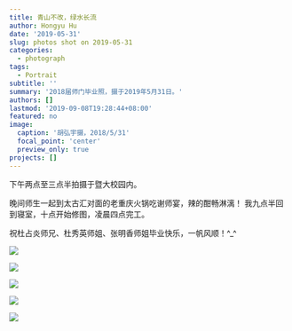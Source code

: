 ```yaml
---
title: 青山不改，绿水长流
author: Hongyu Hu
date: '2019-05-31'
slug: photos shot on 2019-05-31
categories:
  - photograph
tags: 
  - Portrait
subtitle: ''
summary: '2018届师门毕业照，摄于2019年5月31日。'
authors: []
lastmod: '2019-09-08T19:28:44+08:00'
featured: no
image:
  caption: '胡弘宇摄，2018/5/31'
  focal_point: 'center'
  preview_only: true
projects: []
---
```


下午两点至三点半拍摄于暨大校园内。

晚间师生一起到太古汇对面的老重庆火锅吃谢师宴，辣的酣畅淋漓！
我九点半回到寝室，十点开始修图，凌晨四点完工。

祝杜占炎师兄、杜秀英师姐、张明香师姐毕业快乐，一帆风顺！^_^

![](HHY_5700.JPG)

![](HHY_5719.JPG)

![](HHY_5722.JPG)

![](HHY_5752.JPG)

![](HHY_5787.JPG)
